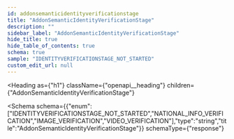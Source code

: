 ```yaml
---
id: addonsemanticidentityverificationstage
title: "AddonSemanticIdentityVerificationStage"
description: ""
sidebar_label: "AddonSemanticIdentityVerificationStage"
hide_title: true
hide_table_of_contents: true
schema: true
sample: "IDENTITYVERIFICATIONSTAGE_NOT_STARTED"
custom_edit_url: null
---
```



<Heading
  as={"h1"}
  className={"openapi__heading"}
  children={"AddonSemanticIdentityVerificationStage"}
>
</Heading>





<Schema
  schema={{"enum":["IDENTITYVERIFICATIONSTAGE_NOT_STARTED","NATIONAL_INFO_VERIFICATION","IMAGE_VERIFICATION","VIDEO_VERIFICATION"],"type":"string","title":"AddonSemanticIdentityVerificationStage"}}
  schemaType={"response"}
>
  
</Schema>
            